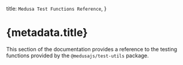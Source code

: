 
  title: `Medusa Test Functions Reference`,
}

# {metadata.title}

This section of the documentation provides a reference to the testing functions provided by the `@medusajs/test-utils` package.

<ChildDocs />
